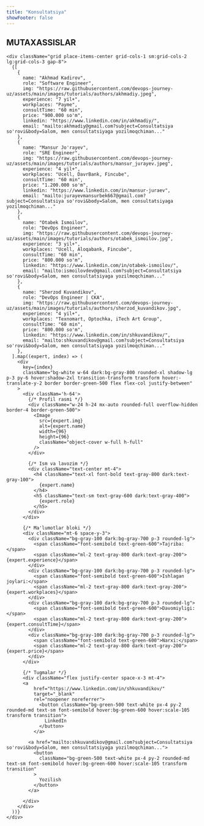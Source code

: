 ```yaml
---
title: "Konsultatsiya"
showFooter: false
---
```



<section className="py-12">
  <div className="max-w-7xl mx-auto px-4">
    <h2 className="text-center text-2xl sm:text-4xl font-extrabold text-gray-800 dark:text-white mb-12">
      MUTAXASSISLAR
    </h2>

    <div className="grid place-items-center grid-cols-1 sm:grid-cols-2 lg:grid-cols-3 gap-8">
      {[
        {
          name: "Akhmad Kadirov",
          role: "Software Engineer",
          img: "https://raw.githubusercontent.com/devops-journey-uz/assets/main/images/tutorials/authors/akhmadiy.jpeg",
          experience: "7 yil+",
          workplaces: "Payme",
          consultTime: "60 min",
          price: "900.000 so'm",
          linkedin: "https://www.linkedin.com/in/akhmadiy/",
          email: "mailto:akhmadiy@gmail.com?subject=Consultatsiya so'rovi&body=Salom, men consultatsiyaga yozilmoqchiman..."
        },
        {
          name: "Mansur Jo'rayev",
          role: "SRE Engineer",
          img: "https://raw.githubusercontent.com/devops-journey-uz/assets/main/images/tutorials/authors/mansur_jurayev.jpeg",
          experience: "4 yil+",
          workplaces: "Ucell, DavrBank, Fincube",
          consultTime: "60 min",
          price: "1.200.000 so'm",
          linkedin: "https://www.linkedin.com/in/mansur-juraev",
          email: "mailto:jurayevmansurbek667@gmail.com?subject=Consultatsiya so'rovi&body=Salom, men consultatsiyaga yozilmoqchiman..."
        },
        {
          name: "Otabek Ismoilov",
          role: "DevOps Engineer",
          img: "https://raw.githubusercontent.com/devops-journey-uz/assets/main/images/tutorials/authors/otabek_ismoilov.jpg",
          experience: "3 yil+",
          workplaces: "Ucell, Aloqabank, Fincube",
          consultTime: "60 min",
          price: "800.000 so'm",
          linkedin: "https://www.linkedin.com/in/otabek-ismoilov/",
          email: "mailto:ismoilovdev@gmail.com?subject=Consultatsiya so'rovi&body=Salom, men consultatsiyaga yozilmoqchiman..."
        },
        {
          name: "Sherzod Kuvandikov",
          role: "DevOps Engineer | CKA",
          img: "https://raw.githubusercontent.com/devops-journey-uz/assets/main/images/tutorials/authors/sherzod_kuvandikov.jpg",
          experience: "4 yil+",
          workplaces: "Texnomart, Optochka, iTech Art Group",
          consultTime: "60 min",
          price: "800.000 so'm",
          linkedin: "https://www.linkedin.com/in/shkuvandikov/",
          email: "mailto:shkuvandikov@gmail.com?subject=Consultatsiya so'rovi&body=Salom, men consultatsiyaga yozilmoqchiman..."
        },
      ].map((expert, index) => (
        <div
          key={index}
          className="bg-white w-64 dark:bg-gray-800 rounded-xl shadow-lg p-3 py-6 hover:shadow-2xl transition-transform transform hover:-translate-y-2 border border-green-500 flex flex-col justify-between"
        >
          <div classNam='h-64'>
            {/* Profil rasmi */}
            <div className="w-24 h-24 mx-auto rounded-full overflow-hidden border-4 border-green-500">
              <Image
                src={expert.img}
                alt={expert.name}
                width={96}
                height={96}
                className="object-cover w-full h-full"
              />
            </div>

            {/* Ism va lavozim */}
            <div className="text-center mt-4">
              <h4 className="text-xl font-bold text-gray-800 dark:text-gray-100">
                {expert.name}
              </h4>
              <h5 className="text-sm text-gray-600 dark:text-gray-400">
                {expert.role}
              </h5>
            </div>
          </div>

          {/* Ma'lumotlar bloki */}
          <div className="mt-6 space-y-3">
            <div className="bg-gray-100 dark:bg-gray-700 p-3 rounded-lg">
              <span className="font-semibold text-green-600">Tajriba:</span>
              <span className="ml-2 text-gray-800 dark:text-gray-200">{expert.experience}</span>
            </div>
            <div className="bg-gray-100 dark:bg-gray-700 p-3 rounded-lg">
              <span className="font-semibold text-green-600">Ishlagan joylari:</span>
              <span className="ml-2 text-gray-800 dark:text-gray-200">{expert.workplaces}</span>
            </div>
            <div className="bg-gray-100 dark:bg-gray-700 p-3 rounded-lg">
              <span className="font-semibold text-green-600">Davomiyligi:</span>
              <span className="ml-2 text-gray-800 dark:text-gray-200">{expert.consultTime}</span>
            </div>
            <div className="bg-gray-100 dark:bg-gray-700 p-3 rounded-lg">
              <span className="font-semibold text-green-600">Narxi:</span>
              <span className="ml-2 text-gray-800 dark:text-gray-200">{expert.price}</span>
            </div>
          </div>

          {/* Tugmalar */}
          <div className="flex justify-center space-x-3 mt-4">
          <a
              href="https://www.linkedin.com/in/shkuvandikov/"
              target="_blank"
              rel="noopener noreferrer">
                <button className="bg-green-500 text-white px-4 py-2 rounded-md text-sm font-semibold hover:bg-green-600 hover:scale-105 transform transition">
                  LinkedIn
                </button>  
              </a>
            
            <a href="mailto:shkuvandikov@gmail.com?subject=Consultatsiya so'rovi&body=Salom, men consultatsiyaga yozilmoqchiman...">
              <button
                className="bg-green-500 text-white px-4 py-2 rounded-md text-sm font-semibold hover:bg-green-600 hover:scale-105 transform transition"
              >
                Yozilish
              </button>
            </a>
            
          </div>
        </div>
      ))}
    </div>
  </div>
</section>
